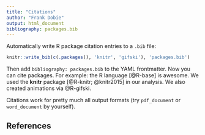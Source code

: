 ```yaml
---
title: "Citations"
author: "Frank Dobie"
output: html_document
bibliography: packages.bib
---
```


Automatically write R package citation entries to a `.bib` file:

```r
knitr::write_bib(c(.packages(), 'knitr', 'gifski'), 'packages.bib')
```

Then add `bibliography: packages.bib` to the YAML frontmatter. Now you can cite packages. For example: the R language [@R-base] is awesome. We used the **knitr** package [@R-knitr; @knitr2015] in our analysis. We also created animations via @R-gifski.

Citations work for pretty much all output formats (try `pdf_document` or `word_document` by yourself).

## References
